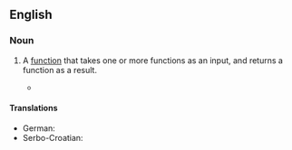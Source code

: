 ==English==
{{wikipedia}}

===Noun===
{{en-noun|head=[[higher-order]] [[function]]}}

# {{lb|en|computer science}} A [[function]] that takes one or more functions as an input, and returns a function as a result.
#: {{syn|en|HOF}}
#* {{quote-book|en|year=2005|author=Mark Jason Dominus|title=Higher-Order Perl: Transforming Programs with Programs|publisher=Elsevier|isbn=9780080478340|page=325|pageurl=https://books.google.com/books?id=4_q8JJWNaTsC&pg=PA325&dq=%22higher-order+function%22&hl=&cd=2&source=gbs_api#v=onepage&q=%22higher-order%20function%22&f=false|text=A '''higher-order function''' is a function that operates on other functions instead of on data values. Some of these take data arguments and manufacture functions to order; others, like the <code>imap()</code> function of Chapter 4, transform one function into another one.}}

====Translations====
{{trans-top|high-order function}}
* German: {{t|de|Funktion höherer Ordnung|f}}
* Serbo-Croatian: {{t|sh|funkcija višeg reda|f}}
{{trans-mid}}
{{trans-bottom}}